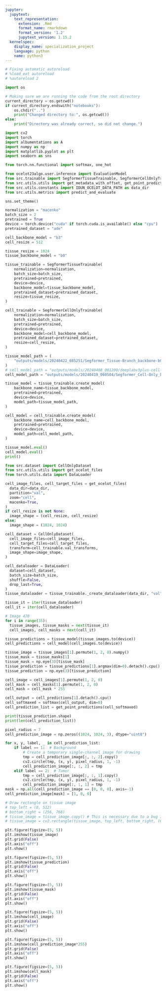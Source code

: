 ```yaml
---
jupyter:
  jupytext:
    text_representation:
      extension: .Rmd
      format_name: rmarkdown
      format_version: '1.2'
      jupytext_version: 1.15.2
  kernelspec:
    display_name: specialization_project
    language: python
    name: python3
---
```


```python
# Fixing automatic autoreload
# %load_ext autoreload
# %autoreload 2
```

```python
import os 

# Making sure we are running the code from the root directory
current_directory = os.getcwd()
if current_directory.endswith("notebooks"):
    os.chdir("..")
    print("Changed directory to:", os.getcwd())
else:
    print("Directory was already correct, so did not change.")
```

```python
import cv2
import torch
import albumentations as A
import numpy as np
import matplotlib.pyplot as plt
import seaborn as sns

from torch.nn.functional import softmax, one_hot

from ocelot23algo.user.inference import EvaluationModel
from src.trainable import SegformerTissueTrainable, SegformerCellOnlyTrainable, DeeplabCellOnlyTrainable
from src.utils.utils import get_metadata_with_offset, get_point_predictions, crop_and_resize_tissue_faster
from src.utils.constants import IDUN_OCELOT_DATA_PATH as data_dir
from src.utils.metrics import predict_and_evaluate

sns.set_theme()

```

```python
normalization = "macenko"
batch_size = 2
pretrained = True
device = torch.device("cuda" if torch.cuda.is_available() else "cpu")
pretrained_dataset = "ade"

cell_backbone_model = "b3"
cell_resize = 512

tissue_resize = 1024
tissue_backbone_model = "b0"

tissue_trainable = SegformerTissueTrainable(
    normalization=normalization,
    batch_size=batch_size,
    pretrained=pretrained,
    device=device,
    backbone_model=tissue_backbone_model,
    pretrained_dataset=pretrained_dataset,
    resize=tissue_resize,
)

cell_trainable = SegformerCellOnlyTrainable(
    normalization=normalization,
    batch_size=batch_size,
    pretrained=pretrained,
    device=device,
    backbone_model=cell_backbone_model,
    pretrained_dataset=pretrained_dataset,
    resize=cell_resize,
)
```

```python
tissue_model_path = (
    "outputs/models/20240422_085251/Segformer_Tissue-Branch_backbone-b0_best.pth"
)
# cell_model_path = "outputs/models/20240408_001200/deeplabv3plus-cell-only_pretrained-1_lr-1e-04_backbone-b3_normalization-macenko_pretrained_dataset-ade_resize-1024_id-1_best.pth"
cell_model_path = "outputs/models/20240419_060504/Segformer_Cell-Only_backbone-b3_best.pth"

tissue_model = tissue_trainable.create_model(
    backbone_name=tissue_backbone_model,
    pretrained=pretrained,
    device=device,
    model_path=tissue_model_path,
)

cell_model = cell_trainable.create_model(
    backbone_name=cell_backbone_model,
    pretrained=pretrained,
    device=device,
    model_path=cell_model_path,
)

tissue_model.eval()
cell_model.eval()
print()
```

```python
from src.dataset import CellOnlyDataset
from src.utils.utils import get_ocelot_files
from torch.utils.data import DataLoader

cell_image_files, cell_target_files = get_ocelot_files(
  data_dir=data_dir,
  partition="val",
  zoom="cell",
  macenko=True,
)
if cell_resize is not None:
  image_shape = (cell_resize, cell_resize)
else:
  image_shape = (1024, 1024)

cell_dataset = CellOnlyDataset(
  cell_image_files=cell_image_files,
  cell_target_files=cell_target_files,
  transform=cell_trainable.val_transforms,
  image_shape=image_shape,
)

cell_dataloader = DataLoader(
  dataset=cell_dataset,
  batch_size=batch_size,
  shuffle=False,
  drop_last=True,
)
tissue_dataloader = tissue_trainable._create_dataloader(data_dir, "val")
```

```python
tissue_it = iter(tissue_dataloader)
cell_it = iter(cell_dataloader)

# Image 470
for i in range(35): 
  tissue_images, tissue_masks = next(tissue_it)
  cell_images, cell_masks = next(cell_it)
```

```python
tissue_predictions = tissue_model(tissue_images.to(device))
cell_predictions = cell_model(cell_images.to(device))

tissue_image = tissue_images[1].permute(1, 2, 0).numpy()
tissue_mask = tissue_masks[1]
tissue_mask = np.eye(3)[tissue_mask]
tissue_prediction = tissue_predictions[1].argmax(dim=0).detach().cpu().numpy()
tissue_prediction = np.eye(3)[tissue_prediction]

cell_image = cell_images[1].permute(1, 2, 0)
cell_mask = cell_masks[1].permute(1, 2, 0)
cell_mask = cell_mask * 255

cell_output = cell_predictions[1].detach().cpu()
cell_softmaxed = softmax(cell_output, dim=0)
cell_prediction_list = get_point_predictions(cell_softmaxed)
```

```python
print(tissue_prediction.shape)
print(len(cell_prediction_list))
```

```python
pixel_radius = 7
cell_prediction_image = np.zeros((1024, 1024, 3), dtype="uint8")

for x, y, label, _ in cell_prediction_list:
    if label == 1:  # Background
        # Create a temporary single-channel image for drawing
        tmp = cell_prediction_image[:, :, 2].copy()
        cv2.circle(tmp, (x, y), pixel_radius, 1, -1)
        cell_prediction_image[:, :, 2] = tmp
    elif label == 2:  # Tumor
        tmp = cell_prediction_image[:, :, 1].copy()
        cv2.circle(tmp, (x, y), pixel_radius, 1, -1)
        cell_prediction_image[:, :, 1] = tmp
mask = np.all(cell_prediction_image == [0, 0, 0], axis=-1)
cell_prediction_image[mask] = [1, 0, 0]
```

```python
# Draw rectangle on tissue image
# top_left = (0, 512)
# bottom_right = (256, 768)
# tissue_image = tissue_image.copy() # This is necessary due to a bug in cv2
# tissue_image = cv2.rectangle(tissue_image, top_left, bottom_right, (0, 1, 0), 2)
```

```python
plt.figure(figsize=(5, 5))
plt.imshow(tissue_image)
plt.grid(False)
plt.axis("off")
plt.show()

plt.figure(figsize=(5, 5))
plt.imshow(tissue_prediction)
plt.grid(False)
plt.axis("off")
plt.show()

plt.figure(figsize=(5, 5))
plt.imshow(tissue_mask)
plt.grid(False)
plt.axis("off")
plt.show()
```

```python
plt.figure(figsize=(5, 5))
plt.imshow(cell_image)
plt.grid(False)
plt.axis("off")
plt.show()

plt.figure(figsize=(5, 5))
plt.imshow(cell_prediction_image*255)
plt.grid(False)
plt.axis("off")
plt.show()

plt.figure(figsize=(5, 5))
plt.imshow(cell_mask)
plt.grid(False)
plt.axis("off")
plt.show()
```

